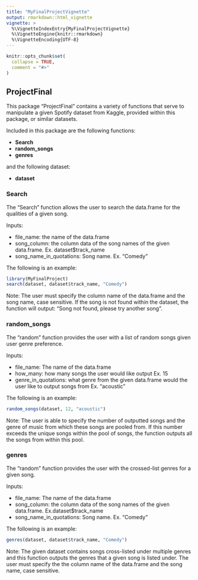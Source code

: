 ```yaml
---
title: "MyFinalProjectVignette"
output: rmarkdown::html_vignette
vignette: >
  %\VignetteIndexEntry{MyFinalProjectVignette}
  %\VignetteEngine{knitr::rmarkdown}
  %\VignetteEncoding{UTF-8}
---
```


```r
knitr::opts_chunk$set(
  collapse = TRUE,
  comment = "#>"
)
```

## ProjectFinal

This package "ProjectFinal" contains a variety of functions that serve to manipulate a given Spotify dataset from Kaggle, provided within this package, or similar datasets.

Included in this package are the following functions:

-   **Search**
-   **random_songs**
-   **genres**

and the following dataset:

- **dataset**

### **Search**

The "Search" function allows the user to search the data.frame for the qualities of a given song.

Inputs: 

- file_name: the name of the data.frame 
- song_column: the column data of the song names of the given data.frame. Ex. dataset$track_name 
- song_name_in_quotations: Song name. Ex. "Comedy"

The following is an example: 

```r
library(MyFinalProject)
search(dataset, dataset$track_name, "Comedy")
```

Note: The user must specify the column name of the data.frame and the song name, case sensitive. If the song is not found within the dataset, the function will output: "Song not found, please try another song". 

### **random_songs** 

The "random" function provides the user with a list of random songs given user genre preference.

Inputs:

-   file_name: The name of the data.frame 
-   how_many: how many songs the user would like output Ex. 15 
-   genre_in_quotations: what genre from the given data.frame would the user like to output songs from Ex. "acoustic"

The following is an example: 

```r
random_songs(dataset, 12, "acoustic")
```

Note: The user is able to specify the number of outputted songs and the genre of music from which these songs are pooled from. If this number exceeds the unique songs within the pool of songs, the function outputs all the songs from within this pool.

### **genres**

The "random" function provides the user with the crossed-list genres for a given song.

Inputs: 

  -   file_name: The name of the data.frame 
  -   song_column: the column data of the song names of the given data.frame. Ex.dataset$track_name 
  -   song_name_in_quotations: Song name. Ex. "Comedy"
  
The following is an example:

```r
genres(dataset, dataset$track_name, "Comedy")
```

Note: The given dataset contains songs cross-listed under multiple genres and this function outputs the genres that a given song is listed under. The user must specify the the column name of the data.frame and the song name, case sensitive.
